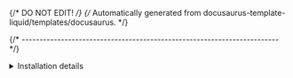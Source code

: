 {/* DO NOT EDIT! */}
{/* Automatically generated from docusaurus-template-liquid/templates/docusaurus. */}

{/* ------------------------------------------------------------------------ */}

<details>
<summary>Installation details</summary>

The above `xpm install` command will perform the following:

* identify the desired version
  of @xpack/doxygen2docusaurus, download it into a cache and unpack
  it into a versioned folder
  within the **user's global xPacks store** (if not already present);
  check the output of the `xpm install` command for the actual
  folder used on your platform;
* create a local symbolic link
  such as <code>xpacks/@xpack/doxygen2docusaurus</code> pointing to the
  versioned folder in the user's global xPacks store
* add <code>@xpack/doxygen2docusaurus</code> to
  `package.json` as a
  dependency; this associates a specific version of doxygen2docusaurus with
  the current project (details below).

:::tip

The installation location may be configured using the
`XPACKS_STORE_FOLDER` environment variable; for more details please refer to the
[xpm folders](https://xpack.github.io/xpm/folders/) page.

:::

</details>

